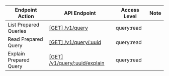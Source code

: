 | Endpoint Action      | API Endpoint           | Access Level   | Note   |
| -------------------- | ---------------------- | -------------- | ------ |
List Prepared Queries|[[GET] /v1/query](https://www.consul.io/api-docs/query#list-prepared-queries)|query:read|
Read Prepared Query|[[GET] /v1/query/:uuid](https://www.consul.io/api-docs/query#read-prepared-query)|query:read|
Explain Prepared Query|[[GET] /v1/query/:uuid/explain](https://www.consul.io/api-docs/query#explain-prepared-query)|query:read|
